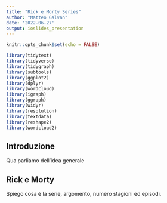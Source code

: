 ```yaml
---
title: "Rick e Morty Series"
author: "Matteo Galvan"
date: '2022-06-27'
output: ioslides_presentation
---
```


```r
knitr::opts_chunk$set(echo = FALSE)
```

```r
library(tidytext)
library(tidyverse)
library(tidygraph)
library(subtools)
library(ggplot2)
library(dplyr)
library(wordcloud)
library(igraph)
library(ggraph)
library(widyr)
library(resolution)
library(textdata)
library(reshape2)
library(wordcloud2)
```

## Introduzione

Qua parliamo dell'idea generale

## Rick e Morty

Spiego cosa è la serie, argomento, numero stagioni ed episodi.

## 

## 

## 

